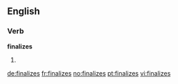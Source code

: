 ==English==

===Verb===
'''finalizes'''

# {{third-person singular of|[[finalize]]}}

[[de:finalizes]]
[[fr:finalizes]]
[[no:finalizes]]
[[pt:finalizes]]
[[vi:finalizes]]